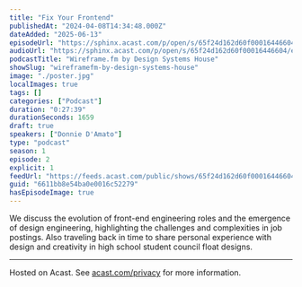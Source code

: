 ```yaml
---
title: "Fix Your Frontend"
publishedAt: "2024-04-08T14:34:48.000Z"
dateAdded: "2025-06-13"
episodeUrl: "https://sphinx.acast.com/p/open/s/65f24d162d60f00016446604/e/6611bb8e54ba0e0016c52279/media.mp3"
audioUrl: "https://sphinx.acast.com/p/open/s/65f24d162d60f00016446604/e/6611bb8e54ba0e0016c52279/media.mp3"
podcastTitle: "Wireframe.fm by Design Systems House"
showSlug: "wireframefm-by-design-systems-house"
image: "./poster.jpg"
localImages: true
tags: []
categories: ["Podcast"]
duration: "0:27:39"
durationSeconds: 1659
draft: true
speakers: ["Donnie D'Amato"]
type: "podcast"
season: 1
episode: 2
explicit: 1
feedUrl: "https://feeds.acast.com/public/shows/65f24d162d60f00016446604"
guid: "6611bb8e54ba0e0016c52279"
hasEpisodeImage: true
---
```

We discuss the evolution of front-end engineering roles and the emergence of design engineering, highlighting the challenges and complexities in job postings. Also traveling back in time to share personal experience with design and creativity in high school student council float designs.  

---

Hosted on Acast. See [acast.com/privacy](https://acast.com/privacy) for more information.
